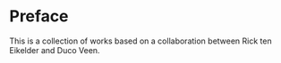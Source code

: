 # Preface {.unnumbered}

This is a collection of works based on a collaboration between Rick ten Eikelder and Duco Veen.

